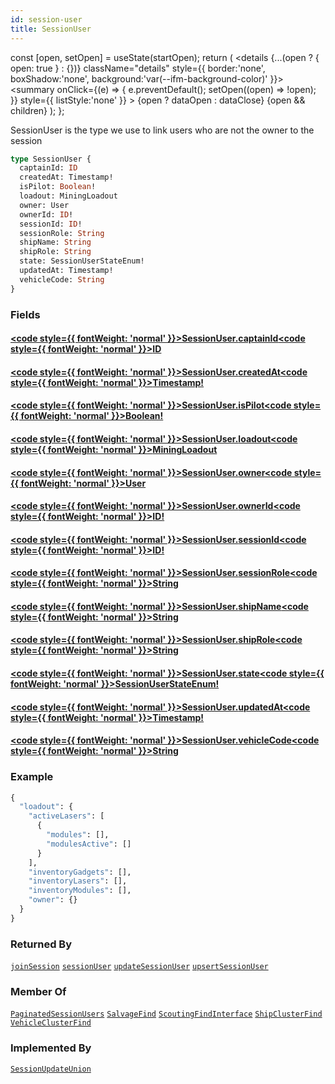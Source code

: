 ```yaml
---
id: session-user
title: SessionUser
---
```









  const [open, setOpen] = useState(startOpen);
  return (
    <details {...(open ? { open: true } : {})} className="details" style={{ border:'none', boxShadow:'none', background:'var(--ifm-background-color)' }}>
      <summary
        onClick={(e) => {
          e.preventDefault();
          setOpen((open) => !open);
        }}
        style={{ listStyle:'none' }}
      >
      {open ? dataOpen : dataClose}
      </summary>
      {open && children}
    </details>
  );
};








SessionUser is the type we use to link users who are not the owner to the 
session


```graphql
type SessionUser {
  captainId: ID
  createdAt: Timestamp!
  isPilot: Boolean!
  loadout: MiningLoadout
  owner: User
  ownerId: ID!
  sessionId: ID!
  sessionRole: String
  shipName: String
  shipRole: String
  state: SessionUserStateEnum!
  updatedAt: Timestamp!
  vehicleCode: String
}
```




### Fields

#### [<code style={{ fontWeight: 'normal' }}>SessionUser.<b>captainId</b></code>](#)<Bullet />[<code style={{ fontWeight: 'normal' }}><b>ID</b></code>](/api/types/scalars/id) <Badge class="badge badge--secondary " text="scalar"/> 



#### [<code style={{ fontWeight: 'normal' }}>SessionUser.<b>createdAt</b></code>](#)<Bullet />[<code style={{ fontWeight: 'normal' }}><b>Timestamp!</b></code>](/api/types/scalars/timestamp) <Badge class="badge badge--secondary badge--non_null" text="non-null"/> <Badge class="badge badge--secondary " text="scalar"/> 



#### [<code style={{ fontWeight: 'normal' }}>SessionUser.<b>isPilot</b></code>](#)<Bullet />[<code style={{ fontWeight: 'normal' }}><b>Boolean!</b></code>](/api/types/scalars/boolean) <Badge class="badge badge--secondary badge--non_null" text="non-null"/> <Badge class="badge badge--secondary " text="scalar"/> 



#### [<code style={{ fontWeight: 'normal' }}>SessionUser.<b>loadout</b></code>](#)<Bullet />[<code style={{ fontWeight: 'normal' }}><b>MiningLoadout</b></code>](/api/types/objects/mining-loadout) <Badge class="badge badge--secondary " text="object"/> 



#### [<code style={{ fontWeight: 'normal' }}>SessionUser.<b>owner</b></code>](#)<Bullet />[<code style={{ fontWeight: 'normal' }}><b>User</b></code>](/api/types/objects/user) <Badge class="badge badge--secondary " text="object"/> 



#### [<code style={{ fontWeight: 'normal' }}>SessionUser.<b>ownerId</b></code>](#)<Bullet />[<code style={{ fontWeight: 'normal' }}><b>ID!</b></code>](/api/types/scalars/id) <Badge class="badge badge--secondary badge--non_null" text="non-null"/> <Badge class="badge badge--secondary " text="scalar"/> 



#### [<code style={{ fontWeight: 'normal' }}>SessionUser.<b>sessionId</b></code>](#)<Bullet />[<code style={{ fontWeight: 'normal' }}><b>ID!</b></code>](/api/types/scalars/id) <Badge class="badge badge--secondary badge--non_null" text="non-null"/> <Badge class="badge badge--secondary " text="scalar"/> 



#### [<code style={{ fontWeight: 'normal' }}>SessionUser.<b>sessionRole</b></code>](#)<Bullet />[<code style={{ fontWeight: 'normal' }}><b>String</b></code>](/api/types/scalars/string) <Badge class="badge badge--secondary " text="scalar"/> 



#### [<code style={{ fontWeight: 'normal' }}>SessionUser.<b>shipName</b></code>](#)<Bullet />[<code style={{ fontWeight: 'normal' }}><b>String</b></code>](/api/types/scalars/string) <Badge class="badge badge--secondary " text="scalar"/> 



#### [<code style={{ fontWeight: 'normal' }}>SessionUser.<b>shipRole</b></code>](#)<Bullet />[<code style={{ fontWeight: 'normal' }}><b>String</b></code>](/api/types/scalars/string) <Badge class="badge badge--secondary " text="scalar"/> 



#### [<code style={{ fontWeight: 'normal' }}>SessionUser.<b>state</b></code>](#)<Bullet />[<code style={{ fontWeight: 'normal' }}><b>SessionUserStateEnum!</b></code>](/api/types/enums/session-user-state-enum) <Badge class="badge badge--secondary badge--non_null" text="non-null"/> <Badge class="badge badge--secondary " text="enum"/> 



#### [<code style={{ fontWeight: 'normal' }}>SessionUser.<b>updatedAt</b></code>](#)<Bullet />[<code style={{ fontWeight: 'normal' }}><b>Timestamp!</b></code>](/api/types/scalars/timestamp) <Badge class="badge badge--secondary badge--non_null" text="non-null"/> <Badge class="badge badge--secondary " text="scalar"/> 



#### [<code style={{ fontWeight: 'normal' }}>SessionUser.<b>vehicleCode</b></code>](#)<Bullet />[<code style={{ fontWeight: 'normal' }}><b>String</b></code>](/api/types/scalars/string) <Badge class="badge badge--secondary " text="scalar"/> 





### Example


```graphql
{
  "loadout": {
    "activeLasers": [
      {
        "modules": [],
        "modulesActive": []
      }
    ],
    "inventoryGadgets": [],
    "inventoryLasers": [],
    "inventoryModules": [],
    "owner": {}
  }
}
```




### Returned By

[`joinSession`](/api/operations/mutations/join-session)  <Badge class="badge badge--secondary badge--relation" text="mutation"/><Bullet />[`sessionUser`](/api/operations/queries/session-user)  <Badge class="badge badge--secondary badge--relation" text="query"/><Bullet />[`updateSessionUser`](/api/operations/mutations/update-session-user)  <Badge class="badge badge--secondary badge--relation" text="mutation"/><Bullet />[`upsertSessionUser`](/api/operations/mutations/upsert-session-user)  <Badge class="badge badge--secondary badge--relation" text="mutation"/>

### Member Of

[`PaginatedSessionUsers`](/api/types/objects/paginated-session-users)  <Badge class="badge badge--secondary badge--relation" text="object"/><Bullet />[`SalvageFind`](/api/types/objects/salvage-find)  <Badge class="badge badge--secondary badge--relation" text="object"/><Bullet />[`ScoutingFindInterface`](/api/types/interfaces/scouting-find-interface)  <Badge class="badge badge--secondary badge--relation" text="interface"/><Bullet />[`ShipClusterFind`](/api/types/objects/ship-cluster-find)  <Badge class="badge badge--secondary badge--relation" text="object"/><Bullet />[`VehicleClusterFind`](/api/types/objects/vehicle-cluster-find)  <Badge class="badge badge--secondary badge--relation" text="object"/>

### Implemented By

[`SessionUpdateUnion`](/api/types/unions/session-update-union)  <Badge class="badge badge--secondary badge--relation" text="union"/>